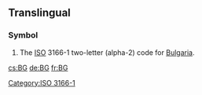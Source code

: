 ==Translingual==
===Symbol===
{{infl|mul|symbol}}
# The [[ISO]] 3166-1 two-letter (alpha-2) code for [[Bulgaria]].

[[Category:ISO 3166-1]]

[[cs:BG]]
[[de:BG]]
[[fr:BG]]